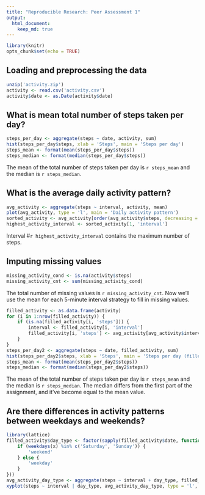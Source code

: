 ```yaml
---
title: "Reproducible Research: Peer Assessment 1"
output: 
  html_document:
    keep_md: true
---
```


```r
library(knitr)
opts_chunk$set(echo = TRUE)
```

## Loading and preprocessing the data

```r
unzip('activity.zip')
activity <- read.csv('activity.csv')
activity$date <- as.Date(activity$date)
```

## What is mean total number of steps taken per day?

```r
steps_per_day <- aggregate(steps ~ date, activity, sum)
hist(steps_per_day$steps, xlab = 'Steps', main = 'Steps per day')
steps_mean <- format(mean(steps_per_day$steps))
steps_median <- format(median(steps_per_day$steps))
```

The mean of the total number of steps taken per day is `r steps_mean` and the median is `r steps_median`.

## What is the average daily activity pattern?

```r
avg_activity <- aggregate(steps ~ interval, activity, mean)
plot(avg_activity, type = 'l', main = 'Daily activity pattern')
sorted_activity <- avg_activity[order(avg_activity$steps, decreasing = TRUE),]
highest_activity_interval <- sorted_activity[1, 'interval']
```

Interval #`r highest_activity_interval` contains the maximum number of steps.

## Imputing missing values

```r
missing_activity_cond <- is.na(activity$steps)
missing_activity_cnt <- sum(missing_activity_cond)
```

The total number of missing values is `r missing_activity_cnt`. Now we'll use the mean for each 5-minute interval strategy to fill in missing values.

```r
filled_activity <- as.data.frame(activity)
for (i in 1:nrow(filled_activity)) {
    if (is.na(filled_activity[i, 'steps'])) {
        interval <- filled_activity[i, 'interval']
        filled_activity[i, 'steps'] <- avg_activity[avg_activity$interval == interval, 'steps']
    }
}
steps_per_day2 <- aggregate(steps ~ date, filled_activity, sum)
hist(steps_per_day2$steps, xlab = 'Steps', main = 'Steps per day (filled dataset)')
steps_mean <- format(mean(steps_per_day2$steps))
steps_median <- format(median(steps_per_day2$steps))
```

The mean of the total number of steps taken per day is `r steps_mean` and the median is `r steps_median`. The median differs from the first part of the assignment, and it've become equal to the mean value.

## Are there differences in activity patterns between weekdays and weekends?

```r
library(lattice)
filled_activity$day_type <- factor(sapply(filled_activity$date, function(x) {
    if (weekdays(x) %in% c('Saturday', 'Sunday')) {
        'weekend'
    } else {
        'weekday'
    }
}))
avg_activity_day_type <- aggregate(steps ~ interval + day_type, filled_activity, mean)
xyplot(steps ~ interval | day_type, avg_activity_day_type, type = 'l', layout = c(1,2))
```